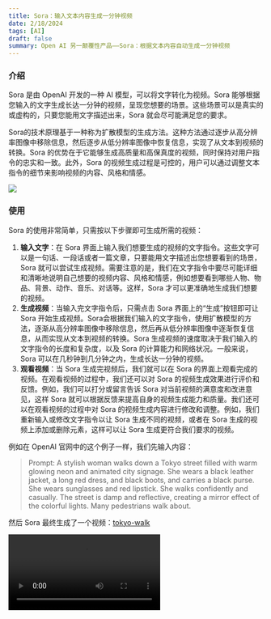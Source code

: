 ```yaml
---
title: Sora：输入文本内容生成一分钟视频
date: 2/18/2024
tags: [AI]
draft: false
summary: Open AI 另一颠覆性产品——Sora：根据文本内容自动生成一分钟视频
---
```


### 介绍

Sora 是由 OpenAI 开发的一种 AI 模型，可以将文字转化为视频。Sora 能够根据您输入的文字生成长达一分钟的视频，呈现您想要的场景。这些场景可以是真实的或虚构的，只要您能用文字描述出来，Sora 就会尽可能满足您的要求。

Sora的技术原理基于一种称为扩散模型的生成方法。这种方法通过逐步从高分辨率图像中移除信息，然后逐步从低分辨率图像中恢复信息，实现了从文本到视频的转换。Sora 的优势在于它能够生成高质量和高保真度的视频，同时保持对用户指令的忠实和一致。此外，Sora 的视频生成过程是可控的，用户可以通过调整文本指令的细节来影响视频的内容、风格和情感。

![](https://note.ihsxu.com/api/imgs/sora.png)

### 使用

Sora 的使用非常简单，只需按以下步骤即可生成所需的视频：

1.  **输入文字**：在 Sora 界面上输入我们想要生成的视频的文字指令。这些文字可以是一句话、一段话或者一篇文章，只要能用文字描述出您想要看到的场景，Sora 就可以尝试生成视频。需要注意的是，我们在文字指令中要尽可能详细和清晰地说明自己想要的视频内容、风格和情感，例如想要看到哪些人物、物品、背景、动作、音乐、对话等。这样，Sora 才可以更准确地生成我们想要的视频。
2.  **生成视频**：当输入完文字指令后，只需点击 Sora 界面上的“生成”按钮即可让 Sora 开始生成视频。Sora会根据我们输入的文字指令，使用扩散模型的方法，逐渐从高分辨率图像中移除信息，然后再从低分辨率图像中逐渐恢复信息，从而实现从文本到视频的转换。Sora 生成视频的速度取决于我们输入的文字指令的长度和复杂度，以及 Sora 的计算能力和网络状况。一般来说，Sora 可以在几秒钟到几分钟之内，生成长达一分钟的视频。
3.  **观看视频**：当 Sora 生成完视频后，我们就可以在 Sora 的界面上观看完成的视频。在观看视频的过程中，我们还可以对 Sora 的视频生成效果进行评价和反馈。例如，我们可以打分或留言告诉 Sora 对当前视频的满意度和改进意见，这样 Sora 就可以根据反馈来提高自身的视频生成能力和质量。我们还可以在观看视频的过程中对 Sora 的视频生成内容进行修改和调整。例如，我们重新输入或修改文字指令以让 Sora 生成不同的视频，或者在 Sora 生成的视频上添加或删除元素，这样可以让 Sora 生成更符合我们要求的视频。

例如在 OpenAI 官网中的这个例子一样，我们先输入内容：

> Prompt: A stylish woman walks down a Tokyo street filled with warm glowing neon and animated city signage. She wears a black leather jacket, a long red dress, and black boots, and carries a black purse. She wears sunglasses and red lipstick. She walks confidently and casually. The street is damp and reflective, creating a mirror effect of the colorful lights. Many pedestrians walk about.

然后 Sora 最终生成了一个视频：[tokyo-walk](https://note.ihsxu.com/api/video/tokyo-walk.mp4)

<video src="https://note.ihsxu.com/api/video/tokyo-walk.mp4" controls />

### 适用场景

Sora 作为一种革命性的文本到视频模型，确实有巨大的潜力影响多个行业，以下是一些可能的影响：

1.  **影视和媒体行业**：Sora 可以改变影视和媒体行业的生产方式，使得制作视频更加高效和便捷。制片方可以利用 Sora 快速生成草图或预览，从而在影片制作过程中提前了解效果和方向。同时，用户也可以通过 Sora 定制个性化内容，满足不同需求和口味。
2.  **游戏开发**：在游戏行业，Sora 可以帮助开发者快速生成游戏场景、人物动画等元素，加快游戏制作的速度。此外，游戏玩家也可以通过 Sora 创建自定义的游戏内容，增加游戏的乐趣和多样性。
3.  **教育领域**：教育工作者可以利用 Sora 制作生动有趣的教学视频，提高学生的学习积极性和效果。同时，学生也可以通过 Sora 创作展示性的作品，加深对知识的理解和记忆。
4.  **广告和营销**：营销人员可以利用 Sora 制作吸引人的广告视频，提升品牌曝光度和用户参与度。通过 Sora 生成的创意广告，可以更好地吸引目标受众的注意。

### 影响

Sora 的出现极大地降低视频内容创作的门槛，使得非专业人士也能够轻松制作视频。这对于媒体视频创作来说是一次前所未有的革命，它可以让更多的人加入到视频创作中来，增加内容的多样性和创新性。

通过 Sora，哪怕是非专业人士也可以利用自己的文字创意或故事想法，快速生成相应的视频内容，而无需深入学习复杂的视频制作技术。他们甚至可以在业余时间从事副业，创作个性化的视频内容，并获得收益。

例如，可以通过 Sora 制作短视频、Vlog、教育内容等，然后将其发布到视频平台或社交媒体上，吸引观众的关注和分享。如果内容受到欢迎，可能会带来广告收入、赞助合作等形式的经济回报。

当然，这波 AI 冲击，影响最大的可能就是专业的视频创作者和影视了，因为 Sora 的出现会带来更多的竞争，比如小说类的视频之前需要耗费大量的资源来进行拍摄，但是现在借助 Sora 就可以完成；还有普通人也可以通过自己的一些想法来制作视频，不再会局限于文字之类的内容，通过视频可以更直观和生动地表达出自己的意思。

不过现在 Sora 只对测试人员开放，后面静等 OpenAI 的消息吧～

